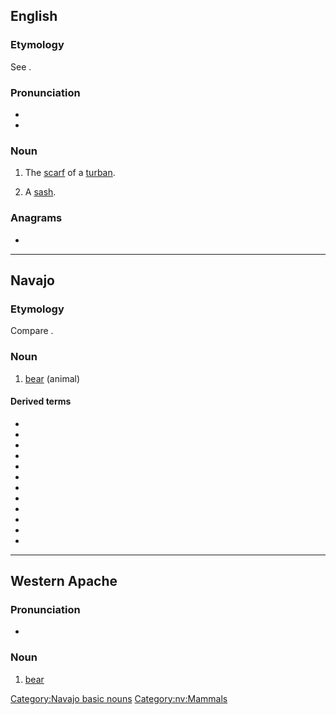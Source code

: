 ==English==

===Etymology===
See {{m|en|sash}}.

===Pronunciation===
* {{IPA|/ʃæʃ/|lang=en}}
* {{rhymes|æʃ|lang=en}}

===Noun===
{{en-noun|es}}

# {{lb|en|obsolete}} The [[scarf]] of a [[turban]].
#: {{rfquotek|Fuller}}
# {{lb|en|obsolete}} A [[sash]].

{{Webster 1913}}

===Anagrams===
* {{anagrams|en|a=ahhss|shahs}}

----

==Navajo==
{{wikipedia|lang=nv}}

===Etymology===
Compare {{cog|aht|sos}}.

===Noun===
{{head|nv|noun}}

# [[bear]] (animal)

====Derived terms====
* {{l|nv|shash bighą́ąʼgi hadzíbáhí|t=grizzly bear}}
* {{l|nv|shash bizaʼazis hólóní|t=koala}}
* {{l|nv|shash łigaígíí|t=polar bear}}
* {{l|nv|shash łigaii|t=polar bear}}
* {{l|nv|shash łizhin dóó łigaígíí|t=panda}}
* {{l|nv|shash naʼazísí|t=wombat}}
* {{l|nv|shash nátʼoh}}
* {{l|nv|shash ndilnaʼii|t=sloth bear}}
* {{l|nv|shash yáázh}}
* {{l|nv|shash yázhí|t=sun bear}}
* {{l|nv|shashtsoh|t=brown bear}}
* {{l|nv|tsinlátah shash łichíʼígíí|t=red panda}}

[[Category:Navajo basic nouns]]
[[Category:nv:Mammals]]

----

==Western Apache==

===Pronunciation===
* {{IPA|[ʃaʃ]|lang=apw}}

===Noun===
{{head|apw|noun}}

# [[bear]]